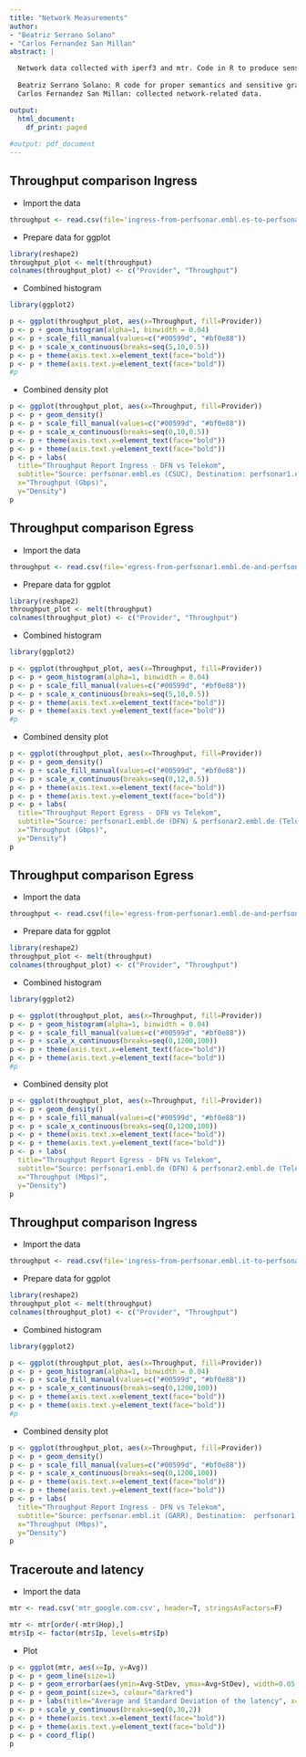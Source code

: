 ```yaml
---
title: "Network Measurements"
author:
- "Beatriz Serrano Solano"
- "Carlos Fernandez San Millan"
abstract: |

  Network data collected with iperf3 and mtr. Code in R to produce sensible data representations.
   
  Beatriz Serrano Solano: R code for proper semantics and sensitive graphical representation
  Carlos Fernandez San Millan: collected network-related data.

output:
  html_document:
    df_print: paged
    
#output: pdf_document
---
```


## Throughput comparison Ingress

- Import the data

```r
throughput <- read.csv(file='ingress-from-perfsonar.embl.es-to-perfsonar1.embl.de-and-perfsonar2.embl.de.csv', stringsAsFactors=FALSE)
```

- Prepare data for ggplot

```r
library(reshape2)
throughput_plot <- melt(throughput)
colnames(throughput_plot) <- c("Provider", "Throughput")
```

- Combined histogram

```r
library(ggplot2)

p <- ggplot(throughput_plot, aes(x=Throughput, fill=Provider))
p <- p + geom_histogram(alpha=1, binwidth = 0.04)
p <- p + scale_fill_manual(values=c("#00599d", "#bf0e88"))
p <- p + scale_x_continuous(breaks=seq(5,10,0.5))
p <- p + theme(axis.text.x=element_text(face="bold")) 
p <- p + theme(axis.text.y=element_text(face="bold")) 
#p
```

- Combined density plot

```r
p <- ggplot(throughput_plot, aes(x=Throughput, fill=Provider))
p <- p + geom_density()
p <- p + scale_fill_manual(values=c("#00599d", "#bf0e88"))
p <- p + scale_x_continuous(breaks=seq(0,10,0.5))
p <- p + theme(axis.text.x=element_text(face="bold")) 
p <- p + theme(axis.text.y=element_text(face="bold")) 
p <- p + labs(
  title="Throughput Report Ingress - DFN vs Telekom",
  subtitle="Source: perfsonar.embl.es (CSUC), Destination: perfsonar1.embl.de (DFN) & perfsonar2.embl.de (Telekom)",
  x="Throughput (Gbps)",
  y="Density")
p
```



## Throughput comparison Egress

- Import the data

```r
throughput <- read.csv(file='egress-from-perfsonar1.embl.de-and-perfsonar2.embl.de-to-perfsonar.embl.es.csv', stringsAsFactors=FALSE)
```

- Prepare data for ggplot

```r
library(reshape2)
throughput_plot <- melt(throughput)
colnames(throughput_plot) <- c("Provider", "Throughput")
```

- Combined histogram

```r
library(ggplot2)

p <- ggplot(throughput_plot, aes(x=Throughput, fill=Provider))
p <- p + geom_histogram(alpha=1, binwidth = 0.04)
p <- p + scale_fill_manual(values=c("#00599d", "#bf0e88"))
p <- p + scale_x_continuous(breaks=seq(5,10,0.5))
p <- p + theme(axis.text.x=element_text(face="bold")) 
p <- p + theme(axis.text.y=element_text(face="bold")) 
#p
```

- Combined density plot

```r
p <- ggplot(throughput_plot, aes(x=Throughput, fill=Provider))
p <- p + geom_density()
p <- p + scale_fill_manual(values=c("#00599d", "#bf0e88"))
p <- p + scale_x_continuous(breaks=seq(0,12,0.5))
p <- p + theme(axis.text.x=element_text(face="bold")) 
p <- p + theme(axis.text.y=element_text(face="bold")) 
p <- p + labs(
  title="Throughput Report Egress - DFN vs Telekom",
  subtitle="Source: perfsonar1.embl.de (DFN) & perfsonar2.embl.de (Telekom), Destination: perfsonar.embl.es (CSUC), ",
  x="Throughput (Gbps)",
  y="Density")
p
```





## Throughput comparison Egress

- Import the data

```r
throughput <- read.csv(file='egress-from-perfsonar1.embl.de-and-perfsonar2.embl.de-to-perfsonar.embl.it.csv', stringsAsFactors=FALSE)
```

- Prepare data for ggplot

```r
library(reshape2)
throughput_plot <- melt(throughput)
colnames(throughput_plot) <- c("Provider", "Throughput")
```

- Combined histogram

```r
library(ggplot2)

p <- ggplot(throughput_plot, aes(x=Throughput, fill=Provider))
p <- p + geom_histogram(alpha=1, binwidth = 0.04)
p <- p + scale_fill_manual(values=c("#00599d", "#bf0e88"))
p <- p + scale_x_continuous(breaks=seq(0,1200,100))
p <- p + theme(axis.text.x=element_text(face="bold")) 
p <- p + theme(axis.text.y=element_text(face="bold")) 
#p
```

- Combined density plot

```r
p <- ggplot(throughput_plot, aes(x=Throughput, fill=Provider))
p <- p + geom_density()
p <- p + scale_fill_manual(values=c("#00599d", "#bf0e88"))
p <- p + scale_x_continuous(breaks=seq(0,1200,100))
p <- p + theme(axis.text.x=element_text(face="bold")) 
p <- p + theme(axis.text.y=element_text(face="bold")) 
p <- p + labs(
  title="Throughput Report Egress - DFN vs Telekom",
  subtitle="Source: perfsonar1.embl.de (DFN) & perfsonar2.embl.de (Telekom), Destination: perfsonar.embl.it (GARR), ",
  x="Throughput (Mbps)",
  y="Density")
p
```




## Throughput comparison Ingress

- Import the data

```r
throughput <- read.csv(file='ingress-from-perfsonar.embl.it-to-perfsonar1.embl.de-and-perfsonar2.embl.de.csv', stringsAsFactors=FALSE)
```

- Prepare data for ggplot

```r
library(reshape2)
throughput_plot <- melt(throughput)
colnames(throughput_plot) <- c("Provider", "Throughput")
```

- Combined histogram

```r
library(ggplot2)

p <- ggplot(throughput_plot, aes(x=Throughput, fill=Provider))
p <- p + geom_histogram(alpha=1, binwidth = 0.04)
p <- p + scale_fill_manual(values=c("#00599d", "#bf0e88"))
p <- p + scale_x_continuous(breaks=seq(0,1200,100))
p <- p + theme(axis.text.x=element_text(face="bold")) 
p <- p + theme(axis.text.y=element_text(face="bold")) 
#p
```

- Combined density plot

```r
p <- ggplot(throughput_plot, aes(x=Throughput, fill=Provider))
p <- p + geom_density()
p <- p + scale_fill_manual(values=c("#00599d", "#bf0e88"))
p <- p + scale_x_continuous(breaks=seq(0,1200,100))
p <- p + theme(axis.text.x=element_text(face="bold")) 
p <- p + theme(axis.text.y=element_text(face="bold")) 
p <- p + labs(
  title="Throughput Report Ingress - DFN vs Telekom",
  subtitle="Source: perfsonar.embl.it (GARR), Destination:  perfsonar1.embl.de (DFN) & perfsonar2.embl.de (Telekom), ",
  x="Throughput (Mbps)",
  y="Density")
p
```













## Traceroute and latency

- Import the data

```r
mtr <- read.csv('mtr_google.com.csv', header=T, stringsAsFactors=F)
```

```r
mtr <- mtr[order(-mtr$Hop),]
mtr$Ip <- factor(mtr$Ip, levels=mtr$Ip)
```

- Plot
```r
p <- ggplot(mtr, aes(x=Ip, y=Avg))
p <- p + geom_line(size=1)
p <- p + geom_errorbar(aes(ymin=Avg-StDev, ymax=Avg+StDev), width=0.05, position=position_dodge(0.05))
p <- p + geom_point(size=3, colour="darkred")
p <- p + labs(title="Average and Standard Deviation of the latency", x="IP", y="Latency (ms)")
p <- p + scale_y_continuous(breaks=seq(0,30,2))
p <- p + theme(axis.text.x=element_text(face="bold")) 
p <- p + theme(axis.text.y=element_text(face="bold")) 
p <- p + coord_flip()
p
```


